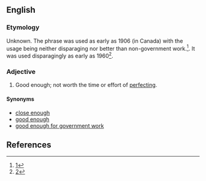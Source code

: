 ==English==


===Etymology===
Unknown. The phrase was used as early as 1906 (in Canada) with the usage being neither disparaging nor better than non-government work.<ref>[https://books.google.com/books?id=MxEyAQAAMAAJ&pg=PR245&dq=%22good+enough+for+government+work%22&hl=en&sa=X&ved=0CCYQ6AEwAGoVChMIoZ_ph8GuyAIVyxg-Ch0gswbf#v=onepage&q=%22good%20enough%20for%20government%20work%22&f=false]</ref>. It was used disparagingly as early as 1960<ref>[https://books.google.com/books?id=pmt68RIT0t4C&q=%22good+enough+for+government+work%22&dq=%22good+enough+for+government+work%22&hl=en&sa=X&ved=0CCYQ6AEwAGoVChMIysCpiMOuyAIVi5UeCh1TMw6B]</ref>.

===Adjective===
{{head|en|adjective|head=[[close]] [[enough]] [[for]] [[government]] [[work]]}}

# {{context|idiomatic|humorous|disparaging|slang|lang=en}} Good enough; not worth the time or effort of [[perfect]]ing.

====Synonyms====
* [[close enough]]
* [[good enough]]
* [[good enough for government work]]

==References==
<references/>